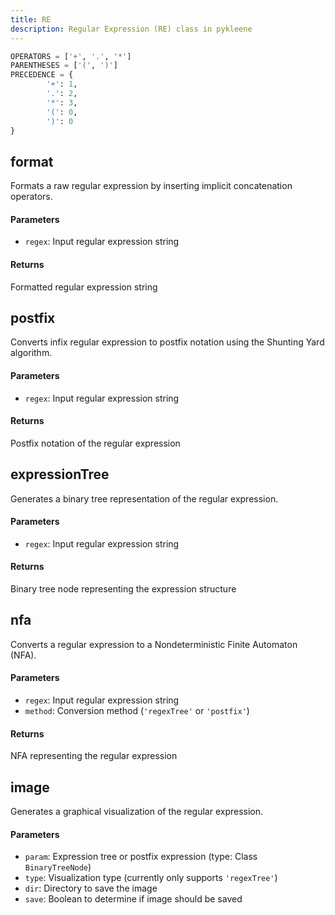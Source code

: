 ```yaml
---
title: RE 
description: Regular Expression (RE) class in pykleene 
---
```


```python showLineNumbers
OPERATORS = ['+', '.', '*']
PARENTHESES = ['(', ')']
PRECEDENCE = {
        '+': 1,  
        '.': 2, 
        '*': 3, 
        '(': 0, 
        ')': 0
}
```
## format 
Formats a raw regular expression by inserting implicit concatenation operators.
#### Parameters
- `regex`: Input regular expression string
#### Returns
Formatted regular expression string

## postfix 
Converts infix regular expression to postfix notation using the Shunting Yard algorithm.
#### Parameters
- `regex`: Input regular expression string
#### Returns
Postfix notation of the regular expression

## expressionTree
Generates a binary tree representation of the regular expression.
#### Parameters
- `regex`: Input regular expression string
#### Returns
Binary tree node representing the expression structure

## nfa
Converts a regular expression to a Nondeterministic Finite Automaton (NFA).
#### Parameters
- `regex`: Input regular expression string
- `method`: Conversion method (`'regexTree'` or `'postfix'`)
#### Returns
NFA representing the regular expression

## image
Generates a graphical visualization of the regular expression.
#### Parameters
- `param`: Expression tree or postfix expression (type: Class `BinaryTreeNode`) 
- `type`: Visualization type (currently only supports `'regexTree'`)
- `dir`: Directory to save the image
- `save`: Boolean to determine if image should be saved